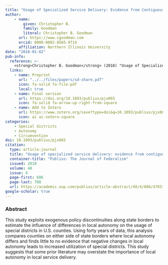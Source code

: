 ```yaml
---
title: "Usage of Specialized Service Delivery: Evidence from Contiguous Counties"
author: 
    - name: 
        given: Christopher B.
        family: Goodman
        literal: Christopher B. Goodman
      url: https://www.cgoodman.com
      orcid: 0000-0002-8565-9714
      affiliation: Northern Illinois University
date: "2018-01-02"
pub-info:
  reference: >-
    <strong>Christopher B. Goodman</strong> (2018) "Usage of Specialized Service Delivery: Evidence from Contiguous Counties." <em>Publius: The Journal of Federalism</em> 48 (4): 686-708, doi: <a href="https://doi.org/10.1093/publius/pjx065" target="_blank" rel="noopener noreferrer"><code>10.1093/publius/pjx065</code></a>
  links:
    - name: Preprint
      url: "../../files/papers/sd-share.pdf"
      icon: fa-solid fa-file-pdf
      local: true
    - name: Final version
      url: https://doi.org/10.1093/publius/pjx065
      icon: fa-solid fa-arrow-up-right-from-square
    - name: Add to Zotero
      url: https://www.zotero.org/save?type=doi&q=10.1093/publius/pjx065
      icon: ai ai-zotero-square
categories:
    - Special districts
    - Autonomy
    - Circumvention
doi: 10.1093/publius/pjx065
citation:
  type: article-journal
  title: "Usage of specialized service delivery: evidence from contiguous counties"
  container-title: "Publius: The Journal of Federalism"
  issued: 2018
  volume: 48
  issue: 4
  page-first: 686
  page-last: 708
  url: https://academic.oup.com/publius/article-abstract/48/4/686/4783109
google-scholar: true
---
```


### Abstract
This study exploits exogenous policy discontinuities along state borders to estimate the influence of differences in local autonomy on the usage of special districts in U.S. counties. Using forty years of data, this analysis compares counties on either side of state borders where local autonomy differs and finds little to no evidence that negative changes in local autonomy leads to increased utilization of special districts. This study suggests that some prior literature may overstate the importance of local autonomy in local service delivery.